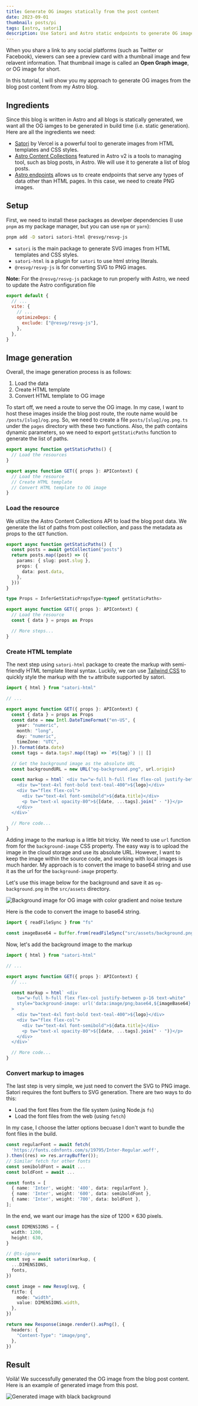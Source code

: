 ```yaml
---
title: Generate OG images statically from the post content
date: 2023-09-01
thumbnail: posts/pi
tags: [astro, satori]
description: Use Satori and Astro static endpoints to generate OG images from the blog content
---
```


When you share a link to any social platforms (such as Twitter or Facebook),
viewers can see a preview card with a thumbnail image and few relavent information.
That thumbnail image is called an **Open Graph image**, or OG image for short.

In this tutorial, I will show you my approach to generate OG images from the blog post content from my Astro blog.

## Ingredients

Since this blog is written in Astro and all blogs is statically generated, we want all the OG iamges to be generated in build time (i.e. static generation).
Here are all the ingredients we need:

- [Satori](https://github.com/vercel/satori) by Vercel is a powerful tool to generate images from HTML templates and CSS styles.
- [Astro Content Collections](https://docs.astro.build/en/guides/content-collections/) featured in Astro v2 is a tools to managing tool, such as blog posts, in Astro.
  We will use it to generate a list of blog posts.
- [Astro endpoints](https://docs.astro.build/en/core-concepts/endpoints/) allows us to create endpoints that serve any types of data other than HTML pages.
  In this case, we need to create PNG images.

## Setup

First, we need to install these packages as develper dependencies (I use `pnpm` as my package manager, but you can use `npm` or `yarn`):

```bash
pnpm add -D satori satori-html @resvg/resvg-js
```

- `satori` is the main package to generate SVG images from HTML templates and CSS styles.
- `satori-html` is a plugin for `satori` to use html string literals.
- `@resvg/resvg-js` is for converting SVG to PNG images.

**Note:** For the `@resvg/resvg-js` package to run properly with Astro, we need to update the Astro configuration file

```js title="astro.config.mjs"
export default {
  // ...
  vite: {
    // ...
    optimizeDeps: {
      exclude: ["@resvg/resvg-js"],
    },
  },
}
```

## Image generation

Overall, the image generation process is as follows:

1. Load the data
2. Create HTML template
3. Convert HTML template to OG image

To start off, we need a route to serve the OG image.
In my case, I want to host these images inside the blog post route, the route name would be `/posts/[slug]/og.png`.
So, we need to create a file `posts/[slug]/og.png.ts` under the `pages` directory with these two functions.
Also, the path contains dynamic parameters, so we need to export `getStaticPaths` function to generate the list of paths.

```js title="posts/[slug]/og.png"
export async function getStaticPaths() {
  // Load the resources
}

export async function GET({ props }: APIContext) {
  // Load the resource
  // Create HTML template
  // Convert HTML template to OG image
}
```

### Load the resource

We utilize the Astro Content Collections API to load the blog post data.
We generate the list of paths from post collection, and pass the metadata as props to the `GET` function.

```ts
export async function getStaticPaths() {
  const posts = await getCollection("posts")
  return posts.map((post) => ({
    params: { slug: post.slug },
    props: {
      data: post.data,
    },
  }))
}

type Props = InferGetStaticPropsType<typeof getStaticPaths>

export async function GET({ props }: APIContext) {
  // Load the resource
  const { data } = props as Props

  // More steps...
}
```

### Create HTML template

The next step using `satori-html` package to create the markup with semi-friendly HTML template literal syntax.
Luckily, we can use [Tailwind CSS](https://tailwindcss.com/) to quickly style the markup with the `tw` attribute supported by satori.

```ts
import { html } from "satori-html"

// ...

export async function GET({ props }: APIContext) {
  const { data } = props as Props
  const date = new Intl.DateTimeFormat("en-US", {
    year: "numeric",
    month: "long",
    day: "numeric",
    timeZone: "UTC",
  }).format(data.date)
  const tags = data.tags?.map((tag) => `#${tag}`) || []

  // Get the background image as the absolute URL
  const backgroundURL = new URL("og-background.png", url.origin)

  const markup = html` <div tw="w-full h-full flex flex-col justify-between p-16 text-white">
    <div tw="text-4xl font-bold text-teal-400">${logo}</div>
    <div tw="flex flex-col">
      <div tw="text-4xl font-semibold">${data.title}</div>
      <p tw="text-xl opacity-80">${[date, ...tags].join(" · ")}</p>
    </div>
  </div>`

  // More code...
}
```

Adding image to the markup is a little bit tricky. We need to use `url` function from for the `background-image` CSS property.
The easy way is to upload the image in the cloud storage and use its absolute URL.
However, I want to keep the image within the source code, and working with local images is much harder.
My approach is to convert the image to base64 string and use it as the url for the `background-image` property.

Let's use this image below for the background and save it as `og-background.png` in the `src/assets` directory.

![Background image for OG image with color gradient and noise texture](../../assets/og-background.png)

Here is the code to convert the image to base64 string.

```ts
import { readFileSync } from "fs"

const imageBase64 = Buffer.from(readFileSync("src/assets/background.png")).toString("base64")
```

Now, let's add the background image to the markup

```ts
import { html } from "satori-html"

// ...

export async function GET({ props }: APIContext) {
  // ...

  const markup = html` <div
    tw="w-full h-full flex flex-col justify-between p-16 text-white"
    style="background-image: url('data:image/png;base64,${imageBase64}')"
  >
    <div tw="text-4xl font-bold text-teal-400">${logo}</div>
    <div tw="flex flex-col">
      <div tw="text-4xl font-semibold">${data.title}</div>
      <p tw="text-xl opacity-80">${[date, ...tags].join(" · ")}</p>
    </div>
  </div>`

  // More code...
}
```

### Convert markup to images

The last step is very simple, we just need to convert the SVG to PNG image.
Satori requires the font buffers to SVG generation. There are two ways to do this:

- Load the font files from the file system (using Node.js `fs`)
- Load the font files from the web (using `fetch`)

In my case, I choose the latter options becuase I don't want to bundle the font files in the build.

```ts
const regularFont = await fetch(
  'https://fonts.cdnfonts.com/s/19795/Inter-Regular.woff',
).then((res) => res.arrayBuffer());
// Similar fetch for other fonts
const semiboldFont = await ...
const boldFont = await ...

const fonts = [
  { name: 'Inter', weight: '400', data: regularFont },
  { name: 'Inter', weight: '600', data: semiboldFont },
  { name: 'Inter', weight: '700', data: boldFont },
];
```

In the end, we want our image has the size of 1200 &times; 630 pixels.

```ts
const DIMENSIONS = {
  width: 1200,
  height: 630,
}

// @ts-ignore
const svg = await satori(markup, {
  ...DIMENSIONS,
  fonts,
})

const image = new Resvg(svg, {
  fitTo: {
    mode: "width",
    value: DIMENSIONS.width,
  },
})

return new Response(image.render().asPng(), {
  headers: {
    "Content-Type": "image/png",
  },
})
```

## Result

Voilà! We successfully generated the OG image from the blog post content.
Here is an example of generated image from this post.

![Generated image with black background](/posts/20230901-dynamically-generate-og-image/og.png)
